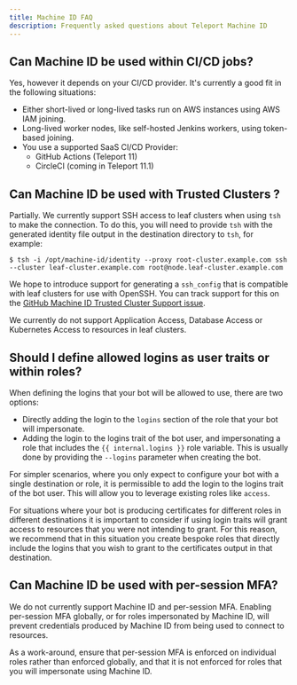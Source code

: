 ```yaml
---
title: Machine ID FAQ
description: Frequently asked questions about Teleport Machine ID
---
```


## Can Machine ID be used within CI/CD jobs?

Yes, however it depends on your CI/CD provider. It's currently a good fit in the
following situations:

 - Either short-lived or long-lived tasks run on AWS instances using AWS IAM
   joining.
 - Long-lived worker nodes, like self-hosted Jenkins workers, using token-based
   joining.
 - You use a supported SaaS CI/CD Provider:
   - GitHub Actions (Teleport 11)
   - CircleCI (coming in Teleport 11.1)

## Can Machine ID be used with Trusted Clusters ?

Partially. We currently support SSH access to leaf clusters when using `tsh` to
make the connection. To do this, you will need to provide `tsh` with the generated identity file
output in the destination directory to `tsh`, for example:

```code
$ tsh -i /opt/machine-id/identity --proxy root-cluster.example.com ssh --cluster leaf-cluster.example.com root@node.leaf-cluster.example.com
```

We hope to introduce support for generating a `ssh_config` that is compatible
with leaf clusters for use with OpenSSH. You can track support for this on the 
[GitHub Machine ID Trusted Cluster Support issue](https://github.com/gravitational/teleport/issues/13792).

We currently do not support Application Access, Database Access or Kubernetes
Access to resources in leaf clusters.

## Should I define allowed logins as user traits or within roles?

When defining the logins that your bot will be allowed to use, there are two
options:

- Directly adding the login to the `logins` section of the role that your bot
  will impersonate.
- Adding the login to the logins trait of the bot user, and impersonating a role
  that includes the `{{ internal.logins }}` role variable. This is usually done
  by providing the `--logins` parameter when creating the bot.

For simpler scenarios, where you only expect to configure your bot with a single 
destination or role, it is permissible to add the login to the logins trait of 
the bot user. This will allow you to leverage existing roles like `access`.

For situations where your bot is producing certificates for different roles in
different destinations it is important to consider if using login traits will 
grant access to resources that you were not intending to grant. For this reason,
we recommend that in this situation you create bespoke roles that directly
include the logins that you wish to grant to the certificates output in that
destination.

## Can Machine ID be used with per-session MFA?

We do not currently support Machine ID and per-session MFA. Enabling per-session
MFA globally, or for roles impersonated by Machine ID, will prevent credentials
produced by Machine ID from being used to connect to resources.

As a work-around, ensure that per-session MFA is enforced on individual roles
rather than enforced globally, and that it is not enforced for roles that you
will impersonate using Machine ID.